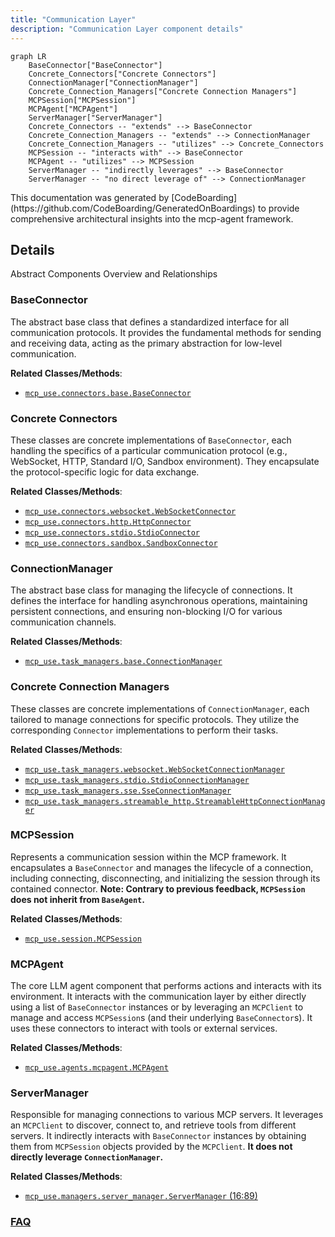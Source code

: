 ```yaml
---
title: "Communication Layer"
description: "Communication Layer component details"
---
```



```mermaid
graph LR
    BaseConnector["BaseConnector"]
    Concrete_Connectors["Concrete Connectors"]
    ConnectionManager["ConnectionManager"]
    Concrete_Connection_Managers["Concrete Connection Managers"]
    MCPSession["MCPSession"]
    MCPAgent["MCPAgent"]
    ServerManager["ServerManager"]
    Concrete_Connectors -- "extends" --> BaseConnector
    Concrete_Connection_Managers -- "extends" --> ConnectionManager
    Concrete_Connection_Managers -- "utilizes" --> Concrete_Connectors
    MCPSession -- "interacts with" --> BaseConnector
    MCPAgent -- "utilizes" --> MCPSession
    ServerManager -- "indirectly leverages" --> BaseConnector
    ServerManager -- "no direct leverage of" --> ConnectionManager
```

<Info>
This documentation was generated by [CodeBoarding](https://github.com/CodeBoarding/GeneratedOnBoardings) to provide comprehensive architectural insights into the mcp-agent framework.
</Info>

## Details

Abstract Components Overview and Relationships

### BaseConnector
The abstract base class that defines a standardized interface for all communication protocols. It provides the fundamental methods for sending and receiving data, acting as the primary abstraction for low-level communication.


**Related Classes/Methods**:

- <a href="https://github.com/CodeBoarding/mcp-use/blob/main/mcp_use/connectors/base.py" target="_blank" rel="noopener noreferrer">`mcp_use.connectors.base.BaseConnector`</a>


### Concrete Connectors
These classes are concrete implementations of `BaseConnector`, each handling the specifics of a particular communication protocol (e.g., WebSocket, HTTP, Standard I/O, Sandbox environment). They encapsulate the protocol-specific logic for data exchange.


**Related Classes/Methods**:

- <a href="https://github.com/CodeBoarding/mcp-use/blob/main/mcp_use/connectors/websocket.py" target="_blank" rel="noopener noreferrer">`mcp_use.connectors.websocket.WebSocketConnector`</a>
- <a href="https://github.com/CodeBoarding/mcp-use/blob/main/mcp_use/connectors/http.py" target="_blank" rel="noopener noreferrer">`mcp_use.connectors.http.HttpConnector`</a>
- <a href="https://github.com/CodeBoarding/mcp-use/blob/main/mcp_use/connectors/stdio.py" target="_blank" rel="noopener noreferrer">`mcp_use.connectors.stdio.StdioConnector`</a>
- <a href="https://github.com/CodeBoarding/mcp-use/blob/main/mcp_use/connectors/sandbox.py" target="_blank" rel="noopener noreferrer">`mcp_use.connectors.sandbox.SandboxConnector`</a>


### ConnectionManager
The abstract base class for managing the lifecycle of connections. It defines the interface for handling asynchronous operations, maintaining persistent connections, and ensuring non-blocking I/O for various communication channels.


**Related Classes/Methods**:

- <a href="https://github.com/CodeBoarding/mcp-use/blob/main/mcp_use/task_managers/base.py" target="_blank" rel="noopener noreferrer">`mcp_use.task_managers.base.ConnectionManager`</a>


### Concrete Connection Managers
These classes are concrete implementations of `ConnectionManager`, each tailored to manage connections for specific protocols. They utilize the corresponding `Connector` implementations to perform their tasks.


**Related Classes/Methods**:

- <a href="https://github.com/CodeBoarding/mcp-use/blob/main/mcp_use/task_managers/websocket.py" target="_blank" rel="noopener noreferrer">`mcp_use.task_managers.websocket.WebSocketConnectionManager`</a>
- <a href="https://github.com/CodeBoarding/mcp-use/blob/main/mcp_use/task_managers/stdio.py" target="_blank" rel="noopener noreferrer">`mcp_use.task_managers.stdio.StdioConnectionManager`</a>
- <a href="https://github.com/CodeBoarding/mcp-use/blob/main/mcp_use/task_managers/sse.py" target="_blank" rel="noopener noreferrer">`mcp_use.task_managers.sse.SseConnectionManager`</a>
- <a href="https://github.com/CodeBoarding/mcp-use/blob/main/mcp_use/task_managers/streamable_http.py" target="_blank" rel="noopener noreferrer">`mcp_use.task_managers.streamable_http.StreamableHttpConnectionManager`</a>


### MCPSession
Represents a communication session within the MCP framework. It encapsulates a `BaseConnector` and manages the lifecycle of a connection, including connecting, disconnecting, and initializing the session through its contained connector. **Note: Contrary to previous feedback, `MCPSession` does not inherit from `BaseAgent`.**


**Related Classes/Methods**:

- <a href="https://github.com/CodeBoarding/mcp-use/blob/main/mcp_use/session.py" target="_blank" rel="noopener noreferrer">`mcp_use.session.MCPSession`</a>


### MCPAgent
The core LLM agent component that performs actions and interacts with its environment. It interacts with the communication layer by either directly using a list of `BaseConnector` instances or by leveraging an `MCPClient` to manage and access `MCPSession`s (and their underlying `BaseConnector`s). It uses these connectors to interact with tools or external services.


**Related Classes/Methods**:

- <a href="https://github.com/CodeBoarding/mcp-use/blob/main/mcp_use/agents/mcpagent.py" target="_blank" rel="noopener noreferrer">`mcp_use.agents.mcpagent.MCPAgent`</a>


### ServerManager
Responsible for managing connections to various MCP servers. It leverages an `MCPClient` to discover, connect to, and retrieve tools from different servers. It indirectly interacts with `BaseConnector` instances by obtaining them from `MCPSession` objects provided by the `MCPClient`. **It does not directly leverage `ConnectionManager`.**


**Related Classes/Methods**:

- <a href="https://github.com/CodeBoarding/mcp-use/blob/main/mcp_use/managers/server_manager.py#L16-L89" target="_blank" rel="noopener noreferrer">`mcp_use.managers.server_manager.ServerManager` (16:89)</a>




### [FAQ](https://github.com/CodeBoarding/GeneratedOnBoardings/tree/main?tab=readme-ov-file#faq)
